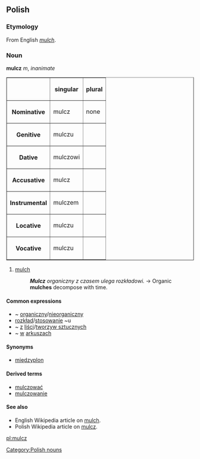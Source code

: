 ==Polish==

===Etymology===
From English ''[[mulch]]''.

===Noun===
'''mulcz''' ''m'', ''inanimate''

<table border=1>
<tr><th><th>singular<th>plural</tr>
<tr><th>Nominative<td>mulcz<td>none</tr>
<tr><th>Genitive<td>mulczu<td></tr>
<tr><th>Dative<td>mulczowi<td></tr>
<tr><th>Accusative<td>mulcz<td></tr>
<tr><th>Instrumental<td>mulczem<td></tr>
<tr><th>Locative<td>mulczu<td></tr>
<tr><th>Vocative<td>mulczu<td></tr>
</table>

# [[mulch]]
#:'''''Mulcz''' organiczny z czasem ulega rozkładowi.'' → Organic '''mulches''' decompose with time.

====Common expressions====
*~ [[organiczny]]/[[nieorganiczny]]
*[[rozkład]]/[[stosowanie]] ~u
*~ [[z]] [[liść|liści]]/[[tworzywo sztuczne|tworzyw sztucznych]]
*~ [[w]] [[arkusz]]ach

====Synonyms====

*[[międzyplon]]

====Derived terms====
*[[mulczować]]
*[[mulczowanie]]

====See also====
*English Wikipedia article on [[w:mulch|mulch]].
*Polish Wikipedia article on [[:w:pl:mulcz|mulcz]].

[[Category:Polish nouns]]

[[pl:mulcz]]